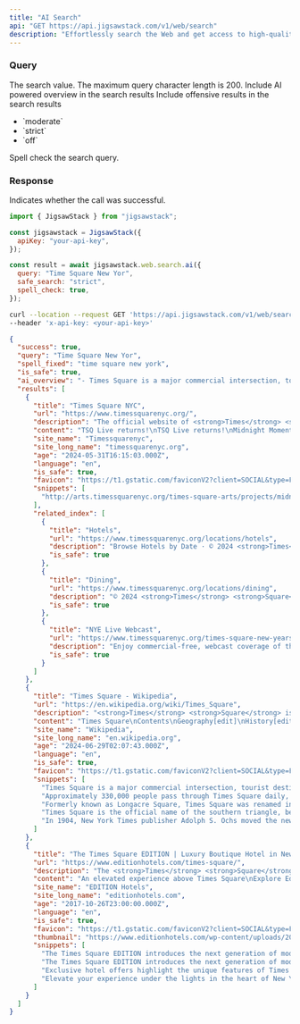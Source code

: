 ```yaml
---
title: "AI Search"
api: "GET https://api.jigsawstack.com/v1/web/search"
description: "Effortlessly search the Web and get access to high-quality results powered with AI."
---
```


### Query

<ParamField query="query" type="string" required>
  The search value. The maximum query character length is 200.
</ParamField>

<ParamField query="ai_overview" type="boolean" default="true">
  Include AI powered overview in the search results
</ParamField>

<ParamField query="safe_search" type="string" default="moderate">
  Include offensive results in the search results
  <ul>
    <li>`moderate`</li>
    <li>`strict`</li>
    <li>`off`</li>
  </ul>
</ParamField>

<ParamField query="spell_check" type="boolean" default="true">
  Spell check the search query.
</ParamField>

<Snippet file="header.mdx" />

### Response

<ResponseField name="success" type="boolean">
  Indicates whether the call was successful.
</ResponseField>

<RequestExample>

```javascript JavaScript
import { JigsawStack } from "jigsawstack";

const jigsawstack = JigsawStack({
  apiKey: "your-api-key",
});

const result = await jigsawstack.web.search.ai({
  query: "Time Square New Yor",
  safe_search: "strict",
  spell_check: true,
});
```

```bash cURL
curl --location --request GET 'https://api.jigsawstack.com/v1/web/search?query=Time Square New Yor' \
--header 'x-api-key: <your-api-key>'
```

</RequestExample>

<ResponseExample>

```json Response
{
  "success": true,
  "query": "Time Square New Yor",
  "spell_fixed": "time square new york",
  "is_safe": true,
  "ai_overview": "- Times Square is a major commercial intersection, tourist destination, and entertainment hub in Midtown Manhattan, New York City.\n- It is formed by the junction of Broadway, Seventh Avenue, and 42nd Street.\n- Times Square is brightly lit by numerous digital billboards and advertisements, making it one of the world's busiest pedestrian areas.\n- It is the hub of the Broadway Theater District and a major center of the world's entertainment industry.\n- Times Square is one of the world's most visited tourist attractions, drawing an estimated 50 million visitors annually.\n- The area is bounded by West 42nd street, West 47th street, 7th Avenue, and Broadway.\n- Formerly known as Longacre Square, Times Square was renamed in 1904 after The New York Times moved its headquarters to the then newly erected Times Building.\n- It is the site of the annual New Year's Eve ball drop, attracting over a million visitors every year.\n- Times Square is sometimes referred to as \"the Crossroads of the World\" and \"the heart of the Great White Way.\"\n- The northern triangle of Times Square is officially known as Duffy Square and was dedicated in June 1939 to honor World War I chaplain Father Francis P. Duffy.\n- Times Square is a busy intersection of art and commerce, featuring numerous advertisements and iconic landmarks.",
  "results": [
    {
      "title": "Times Square NYC",
      "url": "https://www.timessquarenyc.org/",
      "description": "The official website of <strong>Times</strong> <strong>Square</strong> bringing you <strong>New</strong> Year&#x27;s Eve information and upcoming events at the Crossroads of the World, <strong>Times</strong> <strong>Square</strong> <strong>New</strong> <strong>York</strong>.",
      "content": "TSQ Live returns!\nTSQ Live returns!\nMidnight Moment\nMidnight Moment\nBroadway and Off-Broadway Shows\nBroadway and Off-Broadway Shows\nTimes Square Alliance\nTimes Square Alliance\nTIMES SQUARE\nTIMES SQUARE\nSummer\nSummer\nArt\nArt\nWhat's on\nWhat's on\nAbout\nAbout\nSearch form\nEnjoy more than eighty free, open-air events and concerts in Times Square this summer\nEnjoy more than eighty free, open-air events and concerts in Times Square this summer\nWatch Times Square transform into a nightly digital art gallery across 95+ screens\nWatch Times Square transform into a nightly digital art gallery across 95+ screens\nSee what's currently running in the Theater District\nSee what's currently running in the Theater District\nLearn more about how the Times Square Alliance, founded in 1992, works to improve and promote Times Square\nLearn more about how the Times Square Alliance, founded in 1992, works to improve and promote Times Square\nThe Official Website\nThe Official Website\nSounds\nSounds\nat Midnight\nat Midnight\nBroadway\nBroadway\nthe Alliance\nthe Alliance\nJOIN OUR NEWSLETTER\nMusicians from the MTA Music program come aboveground to perform on the Broadway Plazas on W...\nGet ready for a star-spangled celebration with the Satin Dollz....\nMalian singer, musician, and producer Sidiki Diabaté hails from a celebrated lineage of kora...\n© 2024 Times Square District Management Association, Inc. All rights reserved.\n\n(function(){var s = document.createElement(\"script\");s.setAttribute(\"data-account\",\"AtfB7pprMR\");s.setAttribute(\"src\",\"https://cdn.userway.org/widget.js\");document.body.appendChild(s);})();Enable JavaScript to ensure <a href=\"https://userway.org\">website accessibility</a>\n© 2024 Times Square District Management Association, Inc. All rights reserved.\n\n(function(){var s = document.createElement(\"script\");s.setAttribute(\"data-account\",\"AtfB7pprMR\");s.setAttribute(\"src\",\"https://cdn.userway.org/widget.js\");document.body.appendChild(s);})();Enable JavaScript to ensure <a href=\"https://userway.org\">website accessibility</a>",
      "site_name": "Timessquarenyc",
      "site_long_name": "timessquarenyc.org",
      "age": "2024-05-31T16:15:03.000Z",
      "language": "en",
      "is_safe": true,
      "favicon": "https://t1.gstatic.com/faviconV2?client=SOCIAL&type=FAVICON&fallback_opts=TYPE,SIZE,URL&url=https://timessquarenyc.org&size=96",
      "snippets": [
        "http://arts.timessquarenyc.org/times-square-arts/projects/midnight-moment/approximations-of-utopia/index.aspx left · https://www.timessquarenyc.org/solstice-in-times-square#learnmore right"
      ],
      "related_index": [
        {
          "title": "Hotels",
          "url": "https://www.timessquarenyc.org/locations/hotels",
          "description": "Browse Hotels by Date · © 2024 <strong>Times</strong> <strong>Square</strong> District Management Association, Inc. All rights reserved. Enable JavaScript to ensure &lt;a href=&quot;https://userway.org&quot;&gt;website accessibility&lt;/a&gt;",
          "is_safe": true
        },
        {
          "title": "Dining",
          "url": "https://www.timessquarenyc.org/locations/dining",
          "description": "© 2024 <strong>Times</strong> <strong>Square</strong> District Management Association, Inc. All rights reserved. Enable JavaScript to ensure &lt;a href=&quot;https://userway.org&quot;&gt;website accessibility&lt;/a&gt;",
          "is_safe": true
        },
        {
          "title": "NYE Live Webcast",
          "url": "https://www.timessquarenyc.org/times-square-new-years-eve/nye-live-webcast",
          "description": "Enjoy commercial-free, webcast coverage of the festivities leading up to the Ball Drop at midnight, including backstage access, behind-the-scenes stories and interviews with performers and other celebrities.",
          "is_safe": true
        }
      ]
    },
    {
      "title": "Times Square - Wikipedia",
      "url": "https://en.wikipedia.org/wiki/Times_Square",
      "description": "<strong>Times</strong> <strong>Square</strong> is a major commercial intersection, tourist destination, entertainment hub, and neighborhood in Midtown Manhattan, <strong>New</strong> <strong>York</strong> City, <strong>New</strong> <strong>York</strong>, U.S. It is formed by the junction of Broadway, Seventh Avenue, and 42nd Street. Together with adjacent Duffy <strong>Square</strong>, <strong>Times</strong> <strong>Square</strong> is a ...",
      "content": "Times Square\nContents\nGeography[edit]\nHistory[edit]\nNumber of visitors[edit]\nNotable landmarks[edit]\nIn popular culture[edit]\nSee also[edit]\nReferences[edit]\nExternal links[edit]\nEarly history[edit]\n1900s–1930s[edit]\n1930s–1950s[edit]\n1960s–1990s[edit]\n2000s–present[edit]\nIncidents[edit]\nNew Year's Eve celebrations[edit]\nImpact of COVID-19[edit]\nNotes[edit]\nCitations[edit]\nBibliography[edit]\nDecline[edit]\n1980s building boom[edit]\n42nd Street Redevelopment, further revitalization[edit]\nEffects[edit]\nPedestrian plaza[edit]\nTimes Square is a major commercial intersection, tourist destination, entertainment hub, and neighborhood in Midtown Manhattan, New York City, New York, U.S. It is formed by the junction of Broadway, Seventh Avenue, and 42nd Street. Together with adjacent Duffy Square, Times Square is a bowtie-shaped plaza five blocks long between 42nd and 47th Streets.[2]\nTimes Square is brightly lit by numerous digital billboards and advertisements as well as businesses offering 24/7 service. One of the world's busiest pedestrian areas,[3] it is also the hub of the Broadway Theater District[4] and a major center of the world's entertainment industry.[5] Times Square is one of the world's most visited tourist attractions, drawing an estimated 50 million visitors annually.[6] Approximately 330,000 people pass through Times Square daily,[7] many of them tourists,[8] while over 460,000 pedestrians walk through Times Square on its busiest days.[2] The Times Square–42nd Street and 42nd Street–Port Authority Bus Terminal stations have consistently ranked as the busiest in the New York City Subway system, transporting more than 200,000 passengers daily.[9]\nFormerly known as Longacre Square, Times Square was renamed in 1904 after The New York Times moved its headquarters to the then newly erected Times Building, now One Times Square.[10] It is the site of the annual New Year's Eve ball drop, which began on December 31, 1907, and continues to attract over a million visitors to Times Square every year,[11] in addition to a worldwide audience of one billion or more on various digital media platforms.[12]\nTimes Square, specifically the intersection of Broadway and 42nd Street, is the eastern terminus of the Lincoln Highway, the first road across the United States for motorized vehicles.[13] Times Square is sometimes referred to as \"the Crossroads of the World\"[14] and \"the heart of the Great White Way\".[15][16][17]\nTimes Square functions as a town square, but is not geometrically a square. It is closer in shape to a bowtie, with two triangles emanating roughly north and south from 45th Street,[18] where Seventh Avenue intersects Broadway. Broadway similarly intersects other north–south avenues at Union Square, Madison Square, Herald Square, and Verdi Square, none of which are squares.[19] The area is bounded by West 42nd street, West 47th street, 7th Avenue, and Broadway. Broadway runs diagonally, crossing through the horizontal and vertical street grid of Manhattan laid down by the Commissioners' Plan of 1811, and that intersection creates the \"bowtie\" shape of Times Square.[20][21]\nTimes Square is the official name of the southern triangle, below 45th Street.[22] The northern triangle is officially known as Duffy Square and was dedicated in June 1939 to honor World War I chaplain Father Francis P. Duffy of the 69th New York Infantry Regiment.[23] A statue by Charles Keck was dedicated in May 1937 as a memorial to Duffy.[24] There is also a statue of composer and entertainer George M. Cohan,[25][26] and the TKTS discount ticket booth for same-day Broadway and off-Broadway theaters that has been at the site since June 1973.[27][28]\nWhen Manhattan Island was first settled by the Dutch colonists, three small streams united near what is now the intersection of 10th Avenue and 40th Street. These three streams formed the \"Great Kill\" (Dutch: Grote Kil). From there the Great Kill wound through the low-lying Reed Valley, known for fish and waterfowl,[29] and emptied into a deep bay in the Hudson River at the present 42nd Street.[30] The name was retained in a tiny hamlet, Great Kill, that became a center for carriage-making, as the upland to the south and east became known as Longacre.[31]\nBefore and after the American Revolution, the area belonged to John Morin Scott, a general of the New York militia, in which he served under George Washington. Scott's manor house was at what is currently 43rd Street, surrounded by countryside used for farming and breeding horses. In the first half of the 19th century, it became one of the prized possessions of John Jacob Astor, who made a second fortune selling off lots to hotels and other real estate concerns as the city rapidly spread uptown.[32]\nBy 1872, the area had become the center of New York's horse carriage industry. The locality had not previously been given a name, and city authorities called it Longacre Square after Long Acre in London, where the horse and carriage trade was centered in that city.[33] William Henry Vanderbilt owned and ran the American Horse Exchange there. In 1910, it became the Winter Garden Theatre.[34]\nAs more profitable commerce and industrialization of Lower Manhattan pushed homes, theaters, and prostitution northward from the Tenderloin District, Longacre Square became nicknamed the Thieves Lair for its rollicking reputation as a low entertainment district. The first theater on the square, the Olympia, was built by cigar manufacturer and impresario Oscar Hammerstein I.[35] According to Gotham: A History of New York City to 1898, \"By the early 1890s this once sparsely settled stretch of Broadway was ablaze with electric light and thronged by crowds of middle- and upper-class theatre, restaurant and cafe patrons.\"[36]\nIn 1904, New York Times publisher Adolph S. Ochs moved the newspaper's operations to a new skyscraper on 42nd Street at Longacre Square, on the site of the former Pabst Hotel, which had existed on the site for less than a decade since it opened in November 1899.[37] Ochs persuaded Mayor George B. McClellan Jr. to construct a subway station there, and the area was renamed \"Times Square\" on April 8, 1904.[38] Just three weeks later, the first electrified advertisement appeared on the side of a bank at the corner of 46th Street and Broadway.[39] The north end later became Duffy Square, and the former Horse Exchange became the Winter Garden Theatre, constructed in 1911.[40]\nThe New York Times moved to more spacious offices one block west of the square in 1913 and sold the building in 1961.[38] The old Times Building was later named the Allied Chemical Building in 1963.[41] Now known simply as One Times Square, it is famed for the Times Square Ball drop on its roof every New Year's Eve.\nIn 1913, the Lincoln Highway Association, headed by entrepreneur Carl G. Fisher, chose the intersection of 42nd Street and Broadway (at the southeast corner of Times Square) to be the Eastern Terminus of the Lincoln Highway. This was the first road across the United States, which originally ran 3,389 mi (5,454 km) coast to coast through 13 states to its western terminus in Lincoln Park in San Francisco.[42][43]\nTimes Square grew dramatically after World War I.[44] It became a cultural hub full of theatres, music halls, and upscale hotels.[44]\nTimes Square quickly became New York's agora, a place to gather to await great tidings and to celebrate them, whether a World Series or a presidential election.\nAdvertising also grew significantly in the 1920s, growing from $25 million to $85 million over the decade.[45] For example, the Wrigley Spearmint Gum sign, possibly the biggest electric sign \"in the world,\" cost $9,000 per month to rent.[46] Some contemporary critics, such as Thorstein Veblen[47] and G. K. Chesterton,[48] disliked the advertising at Times Square. Fritz Lang, after seeing Times Square in 1923, used it as inspiration for his dark industrial film Metropolis.[47]\nEntertainment icons such as Irving Berlin, Charlie Chaplin, and Fred Astaire were closely associated with Times Square in the 1910s, 1920s, and 1930s. However, it was also during this period that the area began to be besieged by crime and corruption, in the form of gambling and prostitution; one case that garnered huge attention was the arrest and subsequent execution of police officer Charles Becker.[49]\nThe general atmosphere of Times Square changed with the onset of the Great Depression in the early 1930s. City residents moved uptown to cheaper neighborhoods, and many popular theaters closed, replaced by saloons, brothels, \"burlesque halls, vaudeville stages, and dime houses\".[50] The area acquired a reputation as a dangerous and seedy neighborhood in the following decades.[51]\nNevertheless, Times Square continued to be the site of the annual ball drop on New Year's Eve. The ball drop was placed on hiatus for New Year's Eve in 1942 and 1943 due to lighting restrictions during World War II, replaced by a moment of silence that was observed at midnight in Times Square, accompanied by the sound of chimes played from sound trucks.[52]\nOn May 8, 1945, a massive crowd celebrated Victory in Europe Day in Times Square;[53] and on August 15, 1945, the largest crowd in the history of Times Square gathered to celebrate Victory over Japan Day, reaching an estimated two million.[54] The victory itself was announced by a headline on the \"zipper\" news ticker at One Times Square, which read \"OFFICIAL ***TRUMAN ANNOUNCES JAPANESE SURRENDER ***\"[55]\nFrom the 1960s to the early 1990s, the seediness of the area, especially due to its go-go bars, sex shops, peep shows, and adult theaters, became an infamous symbol of the city's decline.[56] As early as 1960, 42nd Street between Seventh and Eighth avenues was described by The New York Times as \"the 'worst' [block] in town\".[57] Later that decade, Times Square was depicted in Midnight Cowboy as gritty, depraved, and desperate.[58] Conditions only worsened in the 1970s and 1980s, as did the crime in the rest of the city, with a 1981 article in Rolling Stone magazine calling 42nd Street in Times Square the \"sleaziest block in America\".[59] In the mid-1980s, the area bounded by 40th and 50th Streets and Seventh and Ninth Avenues saw over 15,000 crime complaints per year.[60] The block of 42nd Street between Seventh and Eighth avenues had 2,300 crimes per year in 1984, of which 20% were felonies.[61][62]\nIn this era, formerly elegant movie theaters began to show x-rated films, and peep shows hustlers were common.[63] In 1984, the area was so derelict and dilapidated, that the entire Times Square area paid the city only $6 million in property taxes (equivalent to $17.6 million in 2023).[64]\nIn the 1980s, a commercial building boom began in the western parts of Midtown as part of a long-term development plan developed under mayors Ed Koch and David Dinkins. These included office buildings such as 1540 Broadway, 1585 Broadway, and 750 Seventh Avenue, as well as hotels such as the Macklowe Hotel, Marriott Marquis, Crowne Plaza, and DoubleTree Suites.[65] By 1986, New York City Planning Commission (CPC) was considering enacting regulations that would have forced new buildings along Times Square to include bright signage as well as deep setbacks.[66] The CPC adopted a planning regulation in 1987, which required large new developments in Times Square to set aside about 5 percent of their space for \"entertainment uses\".[67][a] The regulation also required new buildings on Times Square to include large, bright signs.[67]\nThe buildings at 1540 Broadway, 1585 Broadway, and 750 Seventh Avenue were completed at with the beginning of the early 1990s recession, when 14.5 percent of Manhattan office space was vacant.[68] Furthermore, some 9×10^6 sq ft (840,000 m2) of office space in the western section of Midtown had been developed in the 1980s, of which only half had been leased.[69][70] Consequently, 1540 Broadway was completely empty, while 1585 Broadway and 750 Seventh Avenue had one tenant each, despite the buildings having over 2×10^6 sq ft (190,000 m2) of office space between them.[68][71] Entertainment conglomerate Bertelsmann bought 1540 Broadway in 1992,[72][73] spurring a revival of Times Square in the early 1990s.[74][75] This was hastened when financial firm Morgan Stanley bought 1585 Broadway in 1993,[76] followed by 750 Seventh Avenue in 1994.[77]\nThe Empire State Development Corporation (ESDC), an agency of the New York state government, had proposed redeveloping the area around a portion of West 42nd Street in 1981.[78] Four towers designed by Philip Johnson and John Burgee were to be built around 42nd Street's intersections with Broadway and Seventh Avenue.[79][80] These towers would have been redeveloped by George Klein of Park Tower Realty, though the Prudential Insurance Company of America joined the project in 1986.[81][82][83] Furthermore, as part of the West Midtown special zoning district created in 1982, the New York City government had allowed new buildings in Times Square to be developed with an increased floor area ratio. To ensure the area would not be darkened at nightfall, the city passed zoning regulations that encouraged developers to add large, bright signs on their buildings.[79][84]\nIn 1990, the State of New York took possession of six of the nine historic theaters on 42nd Street, and the New 42nd Street non-profit organization was appointed to oversee their restoration and maintenance. The theaters underwent renovation for Broadway shows, conversion for commercial purposes, or demolition.[85] Opposition to the towers on Times Square, along with Prudential and Park Tower's inability to secure tenants for the proposed buildings,[86] led government officials to allow Prudential and Park Tower to postpone the project in 1992.[80][87] By then, Prudential had spent $300 million on condemning the sites through eminent domain.[88] The partners retained the right to develop the sites in the future,[89] and the ESDC's zoning guidelines remained in effect.[79] In exchange for being permitted to delay construction of the sites until 2002, Prudential and Park Tower were compelled to add stores and install large signage on the existing buildings.[90]\nIn 1992, the Times Square Alliance (formerly the Times Square Business Improvement District, or \"BID\" for short), a coalition of city government and local businesses dedicated to improving the quality of commerce and cleanliness in the district, started operations in the area.[91] In 1998, the alliance opened a tourist information center in the former Embassy Theatre at 1560 Broadway;[92] the information center operated until 2014.[93]\nIn the mid-1990s, Mayor Rudolph Giuliani led an effort to clean up the area, an effort that is described by Steve Macek in Urban Nightmares: The Media, the Right, and the Moral Panic Over the City: Security was increased, pornographic theatres were closed, and \"undesirable\" low-rent residents were pressured to relocate, and then more tourist-friendly attractions and upscale establishments were opened. Advocates of the remodeling claim that the neighborhood is safer and cleaner. Detractors have countered that the changes have homogenized or \"Disneyfied\" the character of Times Square and have unfairly targeted lower-income New Yorkers from nearby neighborhoods such as Hell's Kitchen.[94][95] The changes were shaped in large part by the actions of The Walt Disney Company, which bought and restored the New Amsterdam Theatre after several attempts at redevelopment had failed. As part of a contract with Disney, officials from the city and state evicted the pornographic theaters and contracted with Madame Tussauds and AMC Theatres to move onto 42nd Street. This spurred the construction of new office towers, hotels, and tourist attractions in the area.[96]\nPrudential and Klein dissolved their partnership for the four office-building sites at Times Square's southern end in 1996.[97][98] The same year, Douglas Durst acquired the site at the northeast corner of Broadway and 42nd Street,[99] and he developed 4 Times Square there.[100] The northwest corner of Seventh Avenue and 42nd Street was taken by Reuters, which enlisted Rudin Management as its development partner and built 3 Times Square on that corner;[101][102] that building opened in 2001.[103] In 1998, a joint venture of Klein, The Blackstone Group, and Boston Properties won the right to acquire the sites at the southwest and southeast corners of 42nd Street and Seventh Avenue for $330 million.[104][105] 5 Times Square was completed on the southwest-corner site in 2002,[106][107] and Times Square Tower opened on the southeast-corner site in 2004.[108]\nTimes Square now boasts attractions such as ABC's Times Square Studios, where Good Morning America is broadcast live; competing Hershey's and M&M's stores across the street from each other, and multiple multiplex movie theaters. Additionally, the area contains restaurants such as the Bubba Gump Shrimp Company, a seafood establishment; Planet Hollywood Restaurant and Bar, a theme restaurant; and Carmine's, serving Italian cuisine. It has also attracted several large financial, publishing, and media firms to set up headquarters in the area. A larger presence of police has improved the safety of the area.[85]\nThe theatres of Broadway and the huge number of animated neon and LED signs have been one of New York's iconic images as well as a symbol of the intensely urban aspects of Manhattan. Since 1987 such signage has been mandated by zoning ordinances that require building owners to display illuminated signs, the only district in New York City with this requirement.[109][110] The neighborhood has a minimum limit for lighting instead of the standard maximum limit.[111] The density of illuminated signs in Times Square rivals that in Las Vegas. Officially, signs in Times Square are called \"spectaculars\", and the largest of them are called \"jumbotrons\". This signage ordinance was implemented in accordance with guidelines set in a revitalization program that New York Governor Mario Cuomo implemented in 1993.[85]\nNotable signage includes the Toshiba billboard directly under the NYE ball drop, the curved seven-story NASDAQ sign at the NASDAQ MarketSite at 4 Times Square on 43rd Street, and the curved Coca-Cola sign located underneath another large LED display owned and operated by Samsung. Both the Coca-Cola sign and Samsung LED displays were built by LED display manufacturer Daktronics. Times Square's first environmentally friendly billboard powered by wind and solar energy was first lit on December 4, 2008.[112] On completion, the 20 Times Square development will host the largest LED signage in Times Square at 18,000 square feet.[113] The display will be 1,000 square feet larger than the Times Square Walgreens display and one of the largest video-capable screens in the world.[114]\nIn 2002, New York City mayor Rudy Giuliani administered the oath of office to the city's next mayor, Michael Bloomberg, at Times Square after midnight on January 1 as part of the 2001–02 New Year's celebration. Approximately 500,000 revelers attended. Security was high following the September 11 terrorist attacks in 2001, with more than 7,000 New York City police officers on duty in the Square, twice the number for an ordinary year.[115]\nTimes Square started hosting other major annual events in the 2000s. Since 2002, the summer solstice has been marked by \"Mind over Madness\", a mass yoga event involving up to 15,000 people. Tim Tompkins, a co-founder of the event, said part of its appeal was \"finding stillness and calm amid the city rush on the longest day of the year\".[116][117] Architect Mark Foster Gage proposed and designed the original Times Square Valentine's Day heart in 2009. Since then, designing the heart has become an annual competition.[118][119]\nIn February 2011, Times Square became smoke-free as New York extended the outdoors smoking ban to the area. The measure imposed a $50 fine for any person caught smoking within the area.[120] From January 29 to February 1, 2014, a \"Super Bowl Boulevard\" was held on Broadway, especially in Times Square, between 34th and 47th Streets, as part of Super Bowl XLVIII. The boulevard contained activities such as autographs, a 60 ft (18 m)-high toboggan run, and photographs with the Vince Lombardi Trophy.[121][122][123] The area was under increased security and witnessed over 400,000 people during the period.[124]\nIn October 2022, casino operator Caesars Entertainment and commercial property developer SL Green submitted a joint proposal to open a casino at 1515 Broadway, along Times Square.[125][126] The New York state government has yet to act on the proposal.[126]\nOn February 26, 2009, Mayor Michael Bloomberg announced that traffic lanes along Broadway from 42nd Street to 47th Street would be de-mapped starting Memorial Day 2009 and transformed into pedestrian plazas as a trial until at least the end of the year. The same was done in Herald Square from 33rd to 35th Street. The results were to be closely monitored to determine if the project was successful and should be extended.[127] Bloomberg also stated that he believed the street shutdown would make New York more livable by reducing pollution, cutting down on pedestrian-vehicle accidents, and helping traffic flow more smoothly through the Midtown street grid.[128]\nThe pedestrian plaza project was originally opposed by local businesses, who thought that closing the street to cars would hurt business.[129] The original seats put out for pedestrians were inexpensive multicolored plastic lawn chairs, a source of amusement to many New Yorkers; they lasted from the onset of the plaza transformation until August 14, 2009, when they were ceremoniously bundled together in an installation christened Now You See It, Now You Don't by the artist Jason Peters, and shortly afterward were replaced by sturdier metal furniture.[130] Although the plaza had mixed results on traffic in the area, injuries to motorists and pedestrians decreased, fewer pedestrians were walking in the road, and the number of pedestrians in Times Square increased.[131] On February 11, 2010, Bloomberg announced that the pedestrian plazas would become permanent.[132]\nThe city started rebuilding the plaza in 2010, hiring the design and landscaping firm Snøhetta to permanently replace Broadway's roadway with custom-made granite pavers and benches.[133] By December 2013, the first phase of the Times Square pedestrian plaza had been completed at the southern end of the square in time for the Times Square Ball drop on New Year's Eve.[134] The project was originally intended to be completed by the end of 2015.[134] The entire project was finally completed just before New Year's Eve 2016.[135] Some safety bollards were also installed as part of the renovation to prevent vehicular attacks or collisions on the sidewalk.[136] After a 2017 vehicle-ramming attack, there were calls to install more bollards along Times Square.[137]\nTimes Square's pedestrian plaza is frequented by topless women (with painted breasts) called \"desnudas\", as well as costumed characters, who typically panhandle for tips.[138] The pedestrian plaza became a source of controversy in the summer of 2015 because of a large number of complaints about the topless women and panhandling characters.[139] Although neither of these activities are illegal, opponents believed that the panhandlers' presence was detrimental to the quality of life in the area.[140] There were calls from Police Commissioner Bratton and Mayor Bill de Blasio to remove the plaza, although Manhattan Borough President Gale Brewer opposed the proposal.[140] In June 2016, work started on \"pedestrian flow zones\" where no one was allowed to loiter, as well as \"activity zones\" where costumed characters were allowed to perform.[141]\nThere have been several incidents in Times Square:\nTimes Square is the most visited place globally with 360,000 pedestrian visitors a day, amounting to over 131 million a year.[153] As of 2013[update], it had a greater attendance than each of the Disney theme parks worldwide, with 128,794,000 visitors between March 2012 and February 2013, versus 126,479,000 for the Walt Disney World theme parks in Bay Lake, Florida, in 2012.[153][154] Even excluding residents from the visitor count, Times Square is the world's second most visited tourist attraction, behind the Las Vegas Strip.[155] The high level of pedestrian traffic has resulted in $4.8 billion in annual retail, entertainment, and hotel sales,[156] with 22 cents out of every dollar spent by visitors in New York City being spent within Times Square.[156][157]\nTimes Square is the site of the annual New Year's Eve ball drop. About one million revelers crowd Times Square for the New Year's Eve celebrations, more than twice the usual number of visitors the area usually receives daily.[158] However, for the millennium celebration on December 31, 1999, published reports stated approximately two million people overflowed Times Square, flowing from Sixth Avenue to Eighth Avenue and back on Broadway and Seventh Avenue to 59th Street, making it the largest gathering in Times Square since August 1945 during celebrations marking the end of World War II.[159]\nOn December 31, 1907, a ball signifying New Year's Day was first dropped at Times Square,[160] and the Square has held the main New Year's celebration in New York City ever since. On that night, hundreds of thousands of people congregate to watch the Waterford Crystal ball being lowered on a pole atop the building, marking the start of the new year. It replaced a lavish fireworks display from the top of the building that was held from 1904 to 1906 but stopped by city officials because of the danger of fire. Beginning in 1908, and for more than eighty years thereafter, Times Square sign maker Artkraft Strauss was responsible for the ball-lowering. During World War II, a minute of silence, followed by a recording of church bells pealing, replaced the ball drop because of wartime blackout restrictions. Today, Countdown Entertainment and One Times Square handle the New Year's Eve event in conjunction with the Times Square Alliance.[160] A new energy-efficient LED ball debuted for the arrival of 2008, which was the centennial of the Times Square ball drop. The 2008–09 ball is larger and has become a permanent installation as a year-round attraction, being used for celebrations on days such as Valentine's Day and Halloween.[160]\nThe New Year's Eve celebrations are usually overseen by thousands of police officers. Aluminum barriers are erected to accommodate spectators; for the 2020 celebration, attended by a million people, barriers were erected from 38th to 59th Street and from Sixth to Eighth Avenue.[161] Typically, the celebrations create large amounts of waste. The waste includes the 3,000 pounds of biodegradable confetti dropped at midnight, a tradition of which started in 1992.[162] The New York City Department of Sanitation estimated that by 8 a.m. on New Year's Day 2014, it had cleared over 50 short tons (45 long tons; 45 t) of trash from the New Year's celebration, using 190 workers from their crews and the Times Square Alliance.[163]\nThe onset of the COVID-19 pandemic in New York City during 2020 reduced the number of people traveling to Times Square. About 108,000 pedestrians visited Times Square each day in late 2020 compared to the 380,000 before the pandemic. From March to October 2020, 26 of the area's 46 hotels closed, as well as 39 of 151 stores and 84 of 162 restaurants.[164] Times Square was closed to the public for New Year's Day 2021 and observers were dispersed into enclosures measuring 8 by 8 ft (2.4 by 2.4 m).[161][165]\nTimes Square is a busy intersection of art and commerce, where scores of advertisements – electric, neon and illuminated signs and \"zipper\" news crawls – vie for viewers' attention. Notable examples include:\nMajor buildings on or near Times Square\n\"Numbered\" Times Square buildings\nHotels\nCorporate presence\n\nThe following companies have corporate presences in the area:\nContemporary artists regularly perform on Times Square. Examples include test patterns[times square] by Ryoji Ikeda[172] and Continuum by Krista Kim.[173]\nAn immediately recognizable location, Times Square has been featured countless times in literature, films, video games, music videos, and on television.\nThe seediness of the area was featured prominently in such films as Midnight Cowboy[174] (1969), Born to Win[175] (1971), and Taxi Driver (1976).[176] The area was shown in the 1980 film Times Square, which featured a punk rock/new wave soundtrack.[177] It was also depicted in the 2011 movie New Year's Eve.[178] The area also appeared on The Amazing Race as the starting location in a race around the world in the first episode of the show's 25th season,[179] as well as on the sixth season of the Israeli edition of The Amazing Race with teams finishing their second leg in Times Square.[180]\nTimes Square has been fictionally attacked and destroyed in several movies, including Knowing, when a solar flare destroys New York City;[181] Deep Impact, when a tsunami created from a meteor impact destroys New York City; the 1998 film Godzilla, where Godzilla is chased through the square; the Ghostbusters movies; Stephen King's The Stand, where the intersection is overcome by total anarchy; Transformers: Revenge of the Fallen, and Cloudy with a Chance of Meatballs. It was also seen in the festival battle scene in the 2002 film Spider-Man, and a stand-off in the later film The Amazing Spider-Man 2.[182]\nFilms and TV shows have also employed the opposite tactic, depicting the typically bustling area as eerily still, such as in Vanilla Sky,[183] as well as the post-apocalyptic I Am Legend, in which Will Smith and his dog go hunting for deer in the deserted urban canyon.[181] In the pilot episode of the TV series Blindspot, Times Square is completely emptied due to an abandoned bag being suspected to be a bomb.[184]\nTimes Square also has featured prominently in video games. For instance, in Grand Theft Auto IV, a recreation of the Times Square area referred to in-game as \"Star Junction\", is included in the game's fictional \"Liberty City\" setting.[181] Times Square is also shown in Battlefield 3, where the final fight with the main antagonist takes place, where the player must stop him from detonating a nuclear bomb in the square; and Crysis 2, in which player must fight off attacking alien forces to assist U.S. Marines in evacuating the area.[185] Gran Turismo 4 also features Times Square both as a photo spot and as a part of the New York city circuit which also includes Central Park.",
      "site_name": "Wikipedia",
      "site_long_name": "en.wikipedia.org",
      "age": "2024-06-29T02:07:43.000Z",
      "language": "en",
      "is_safe": true,
      "favicon": "https://t1.gstatic.com/faviconV2?client=SOCIAL&type=FAVICON&fallback_opts=TYPE,SIZE,URL&url=https://en.wikipedia.org&size=96",
      "snippets": [
        "Times Square is a major commercial intersection, tourist destination, entertainment hub, and neighborhood in Midtown Manhattan, New York City, New York, U.S. It is formed by the junction of Broadway, Seventh Avenue, and 42nd Street. Together with adjacent Duffy Square, Times Square is a bowtie-shaped plaza five blocks long between 42nd and 47th Streets.",
        "Approximately 330,000 people pass through Times Square daily, many of them tourists, while over 460,000 pedestrians walk through Times Square on its busiest days. The Times Square–42nd Street and 42nd Street–Port Authority Bus Terminal stations have consistently ranked as the busiest in the New York City Subway system, transporting more than 200,000 passengers daily.",
        "Formerly known as Longacre Square, Times Square was renamed in 1904 after The New York Times moved its headquarters to the then newly erected Times Building, now One Times Square. It is the site of the annual New Year's Eve ball drop, which began on December 31, 1907, and continues to attract over a million visitors to Times Square every year, in addition to a worldwide audience of one billion or more on various digital media platforms.",
        "Times Square is the official name of the southern triangle, below 45th Street. The northern triangle is officially known as Duffy Square and was dedicated in June 1939 to honor World War I chaplain Father Francis P. Duffy of the 69th New York Infantry Regiment.",
        "In 1904, New York Times publisher Adolph S. Ochs moved the newspaper's operations to a new skyscraper on 42nd Street at Longacre Square, on the site of the former Pabst Hotel, which had existed on the site for less than a decade since it opened in November 1899."
      ]
    },
    {
      "title": "The Times Square EDITION | Luxury Boutique Hotel in New York City",
      "url": "https://www.editionhotels.com/times-square/",
      "description": "The <strong>Times</strong> <strong>Square</strong> EDITION introduces the next generation of modern luxury. Here, urban energy fuels an enchanting escape as sweeping views of the <strong>New</strong> <strong>York</strong> City skyline transport you to an oasis above the bustle. Featuring 452 guest rooms, a state-of-the-art fitness center, performance venue, ...",
      "content": "An elevated experience above Times Square\nExplore Edition\nHOME AWAY FROM HOME\nEDITION Experiences\nCulinary Genius in Times Square\nSubmit Inquiry\nYou are using an outdated browser.\n20 Times Square\n\n701 7th Avenue\n\nNew York, New York 10036\n+1 212 398 7017\nThe Times Square EDITION introduces the next generation of modern luxury. Here, urban energy fuels an enchanting escape as sweeping views of the New York City skyline transport you to an oasis above the bustle. Featuring 452 guest rooms, a state-of-the-art fitness center, performance venue, and three distinct dining experiences developed by Michelin-starred Chef John Fraser, The Times Square EDITION punctuates the area as the city’s epicenter and crossroads of the world…again.\nSoak in Times Square and city views from floor-to-ceiling windows in stylish rooms that offer a residential feel through modern design and timeless style.\nExclusive hotel offers highlight the unique features of Times Square from packages for longer getaways to specials featuring EDITION's unique dining and entertainment venues. Elevate your experience under the lights in the heart of New York City with a special offer at our Times Square hotel.\nThe Times Square EDITION has partnered with Michelin-starred chef John Fraser to helm all of the food and beverage outlets at the area’s first luxury hotel. The hotel offers three distinct dining experiences with indoor and outdoor spaces to enjoy the finest in one of New York City’s most iconic neighborhoods. Elegantly positioned above the bustle, the property features an all-day modern brasserie set within an all-seasons garden, a tranquil lobby bar with craft cocktails and light bites, and a high-production nightlife and cabaret venue with weekend programming.\n20 Times Square\n\n701 7th Avenue\n\nNew York, New York 10036\n+1 212 398 7017\nPlease check your inbox to confirm your subscription.\nTo get the best possible experience using our website we recommend that you upgrade to a newer version of Internet Explorer or other web browser such as Google Chrome or Mozilla Firefox.",
      "site_name": "EDITION Hotels",
      "site_long_name": "editionhotels.com",
      "age": "2017-10-26T23:00:00.000Z",
      "language": "en",
      "is_safe": true,
      "favicon": "https://t1.gstatic.com/faviconV2?client=SOCIAL&type=FAVICON&fallback_opts=TYPE,SIZE,URL&url=https://editionhotels.com&size=96",
      "thumbnail": "https://www.editionhotels.com/wp-content/uploads/2019/05/EDITION_TimesSquare_Entrance.jpg",
      "snippets": [
        "The Times Square EDITION introduces the next generation of modern luxury. Here, urban energy fuels an enchanting escape as sweeping views of the New York City skyline transport you to an oasis above the bustle. Featuring 452 guest rooms, a state-of-the-art fitness center, performance venue, and three distinct dining experiences developed by Michelin-starred Chef John […]",
        "The Times Square EDITION introduces the next generation of modern luxury. Here, urban energy fuels an enchanting escape as sweeping views of the New York City skyline transport you to an oasis above the bustle. Featuring 452 guest rooms, a state-of-the-art fitness center, performance venue, and three distinct dining experiences developed by Michelin-starred Chef John Fraser, The Times Square EDITION punctuates the area as the city’s epicenter and crossroads of the world…again.",
        "Exclusive hotel offers highlight the unique features of Times Square from packages for longer getaways to specials featuring EDITION's unique dining and entertainment venues. Elevate your experience under the lights in the heart of New York City with a special offer at our Times Square hotel.",
        "Elevate your experience under the lights in the heart of New York City with a special offer at our Times Square hotel. ... The Times Square EDITION has partnered with Michelin-starred chef John Fraser to helm all of the food and beverage outlets at the area’s first luxury hotel. The hotel offers four distinct dining experiences split over four floors with indoor and outdoor spaces and multiple dining options under one roof including a fine-dining signature restaurant, a modern all-day New York restaurant, a cabaret and performance space, and Lobby Bar."
      ]
    }
  ]
}
```

</ResponseExample>
